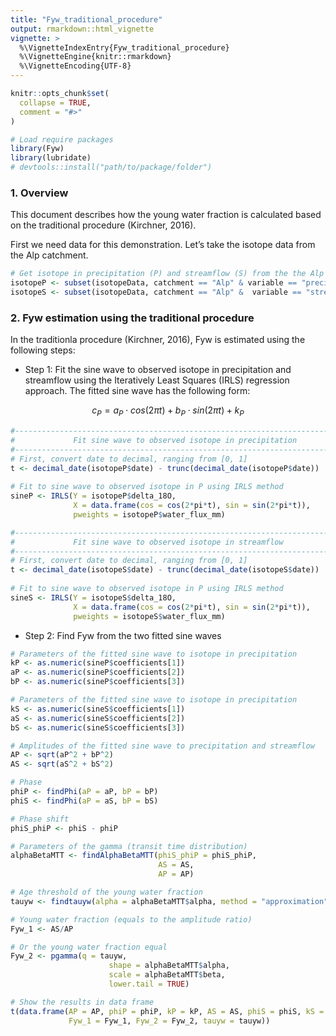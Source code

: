 ```yaml
---
title: "Fyw_traditional_procedure"
output: rmarkdown::html_vignette
vignette: >
  %\VignetteIndexEntry{Fyw_traditional_procedure}
  %\VignetteEngine{knitr::rmarkdown}
  %\VignetteEncoding{UTF-8}
---
```


```r
knitr::opts_chunk$set(
  collapse = TRUE,
  comment = "#>"
)
```

```r
# Load require packages
library(Fyw)
library(lubridate)
# devtools::install("path/to/package/folder")
```

### 1. Overview
This document describes how the young water fraction is calculated based on the 
traditional procedure (Kirchner, 2016). 

First we need data for this demonstration. Let's take the isotope data from the Alp catchment.

```r
# Get isotope in precipitation (P) and streamflow (S) from the the Alp catchment
isotopeP <- subset(isotopeData, catchment == "Alp" & variable == "precipitation")
isotopeS <- subset(isotopeData, catchment == "Alp" &  variable == "streamflow")
```

### 2. Fyw estimation using the traditional procedure
In the traditionla procedure (Kirchner, 2016), Fyw is estimated using the following steps:

-   Step 1: Fit the sine wave to observed isotope in precipitation and streamflow 
using the Iteratively Least Squares (IRLS) regression approach. The fitted sine 
wave has the following form:

$$ c_P = a_P \cdot cos(2 \pi t) + b_P \cdot sin(2 \pi t) + k_P $$

```r
#------------------------------------------------------------------------------#
#             Fit sine wave to observed isotope in precipitation               #
#------------------------------------------------------------------------------#
# First, convert date to decimal, ranging from [0, 1]
t <- decimal_date(isotopeP$date) - trunc(decimal_date(isotopeP$date))
  
# Fit to sine wave to observed isotope in P using IRLS method
sineP <- IRLS(Y = isotopeP$delta_18O,
              X = data.frame(cos = cos(2*pi*t), sin = sin(2*pi*t)),
              pweights = isotopeP$water_flux_mm)

#------------------------------------------------------------------------------#
#             Fit sine wave to observed isotope in streamflow                  #
#------------------------------------------------------------------------------#
# First, convert date to decimal, ranging from [0, 1]
t <- decimal_date(isotopeS$date) - trunc(decimal_date(isotopeS$date))
  
# Fit to sine wave to observed isotope in P using IRLS method
sineS <- IRLS(Y = isotopeS$delta_18O,
              X = data.frame(cos = cos(2*pi*t), sin = sin(2*pi*t)),
              pweights = isotopeS$water_flux_mm)

```

-   Step 2: Find Fyw from the two fitted sine waves
```r
# Parameters of the fitted sine wave to isotope in precipitation
kP <- as.numeric(sineP$coefficients[1])
aP <- as.numeric(sineP$coefficients[2])
bP <- as.numeric(sineP$coefficients[3])

# Parameters of the fitted sine wave to isotope in precipitation
kS <- as.numeric(sineS$coefficients[1])
aS <- as.numeric(sineS$coefficients[2])
bS <- as.numeric(sineS$coefficients[3])

# Amplitudes of the fitted sine wave to precipitation and streamflow
AP <- sqrt(aP^2 + bP^2)
AS <- sqrt(aS^2 + bS^2)

# Phase 
phiP <- findPhi(aP = aP, bP = bP)
phiS <- findPhi(aP = aS, bP = bS)

# Phase shift
phiS_phiP <- phiS - phiP

# Parameters of the gamma (transit time distribution)
alphaBetaMTT <- findAlphaBetaMTT(phiS_phiP = phiS_phiP,
                                 AS = AS,
                                 AP = AP)

# Age threshold of the young water fraction
tauyw <- findtauyw(alpha = alphaBetaMTT$alpha, method = "approximation")$tauyw

# Young water fraction (equals to the amplitude ratio)
Fyw_1 <- AS/AP

# Or the young water fraction equal
Fyw_2 <- pgamma(q = tauyw, 
                      shape = alphaBetaMTT$alpha,
                      scale = alphaBetaMTT$beta,
                      lower.tail = TRUE)

# Show the results in data frame
t(data.frame(AP = AP, phiP = phiP, kP = kP, AS = AS, phiS = phiS, kS = kS, 
             Fyw_1 = Fyw_1, Fyw_2 = Fyw_2, tauyw = tauyw))
```





